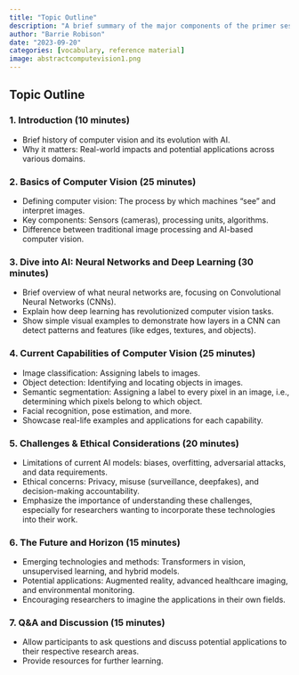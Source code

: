 ```yaml
---
title: "Topic Outline"
description: "A brief summary of the major components of the primer session."
author: "Barrie Robison"
date: "2023-09-20"
categories: [vocabulary, reference material]
image: abstractcomputevision1.png
---
```


## Topic Outline


### 1. Introduction (10 minutes)
- Brief history of computer vision and its evolution with AI.
- Why it matters: Real-world impacts and potential applications across various domains.

### 2. Basics of Computer Vision (25 minutes)
- Defining computer vision: The process by which machines "see" and interpret images.
- Key components: Sensors (cameras), processing units, algorithms.
- Difference between traditional image processing and AI-based computer vision.

### 3. Dive into AI: Neural Networks and Deep Learning (30 minutes)
- Brief overview of what neural networks are, focusing on Convolutional Neural Networks (CNNs).
- Explain how deep learning has revolutionized computer vision tasks.
- Show simple visual examples to demonstrate how layers in a CNN can detect patterns and features (like edges, textures, and objects).

### 4. Current Capabilities of Computer Vision (25 minutes)
- Image classification: Assigning labels to images.
- Object detection: Identifying and locating objects in images.
- Semantic segmentation: Assigning a label to every pixel in an image, i.e., determining which pixels belong to which object.
- Facial recognition, pose estimation, and more.
- Showcase real-life examples and applications for each capability.

### 5. Challenges & Ethical Considerations (20 minutes)
- Limitations of current AI models: biases, overfitting, adversarial attacks, and data requirements.
- Ethical concerns: Privacy, misuse (surveillance, deepfakes), and decision-making accountability.
- Emphasize the importance of understanding these challenges, especially for researchers wanting to incorporate these technologies into their work.

### 6. The Future and Horizon (15 minutes)
- Emerging technologies and methods: Transformers in vision, unsupervised learning, and hybrid models.
- Potential applications: Augmented reality, advanced healthcare imaging, and environmental monitoring.
- Encouraging researchers to imagine the applications in their own fields.

### 7. Q&A and Discussion (15 minutes)
- Allow participants to ask questions and discuss potential applications to their respective research areas.
- Provide resources for further learning.






